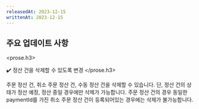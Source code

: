 ```yaml
---
releasedAt: 2023-12-15
writtenAt: 2023-12-15
---
```



## 주요 업데이트 사항

<prose.h3>
  <Partner />

  ✔️ 정산 건을 삭제할 수 있도록 변경
</prose.h3>

주문 정산 건, 취소 주문 정산 건, 수동 정산 건을 삭제할 수 있습니다. 단, 정산 건의 상태가 정산 예정, 정산 중일 경우에만 삭제가 가능합니다.
주문 정산 건의 경우 동일한 paymentId를 가진 취소 주문 정산 건이 등록되어있는 경우에는 삭제가 불가능합니다.

